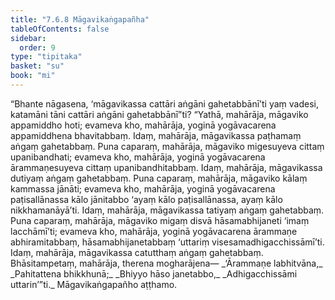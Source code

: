 ```yaml
---
title: "7.6.8 Māgavikaṅgapañha"
tableOfContents: false
sidebar:
  order: 9
type: "tipitaka"
basket: "su"
book: "mi"
---
```



<DynamicBreadcrumb />

<Division number="282" book="mi" bookNo="28">

<Paragraph number="1968" book="mi">
“Bhante nāgasena, ‘māgavikassa cattāri aṅgāni gahetabbānī’ti yaṃ vadesi, katamāni tāni cattāri aṅgāni gahetabbānī”ti? “Yathā, mahārāja, māgaviko appamiddho hoti; evameva kho, mahārāja, yoginā yogāvacarena appamiddhena bhavitabbaṃ. Idaṃ, mahārāja, māgavikassa paṭhamaṃ aṅgaṃ gahetabbaṃ.
</Paragraph>

<Paragraph number="1969" book="mi">
Puna caparaṃ, mahārāja, māgaviko migesuyeva cittaṃ upanibandhati; evameva kho, mahārāja, yoginā yogāvacarena ārammaṇesuyeva cittaṃ upanibandhitabbaṃ. Idaṃ, mahārāja, māgavikassa dutiyaṃ aṅgaṃ gahetabbaṃ.
</Paragraph>

<Paragraph number="1970" book="mi">
Puna caparaṃ, mahārāja, māgaviko kālaṃ kammassa jānāti; evameva kho, mahārāja, yoginā yogāvacarena paṭisallānassa kālo jānitabbo ‘ayaṃ kālo paṭisallānassa, ayaṃ kālo nikkhamanāyā’ti. Idaṃ, mahārāja, māgavikassa tatiyaṃ aṅgaṃ gahetabbaṃ.
</Paragraph>

<Paragraph number="1971" book="mi">
Puna caparaṃ, mahārāja, māgaviko migaṃ disvā hāsamabhijaneti ‘imaṃ lacchāmī’ti; evameva kho, mahārāja, yoginā yogāvacarena ārammaṇe abhiramitabbaṃ, hāsamabhijanetabbaṃ ‘uttariṃ visesamadhigacchissāmī’ti. Idaṃ, mahārāja, māgavikassa catutthaṃ aṅgaṃ gahetabbaṃ. Bhāsitampetaṃ, mahārāja, therena mogharājena—
</Paragraph>

<Paragraph number="1972" type="verses" book="mi">
_‘Ārammaṇe labhitvāna,_  
_Pahitattena bhikkhunā;_  
_Bhiyyo hāso janetabbo,_  
_Adhigacchissāmi uttarin’”ti._  


</Paragraph>
</Division>

<Paragraph number="1973" type="center" book="mi">
Māgavikaṅgapañho aṭṭhamo.
</Paragraph>